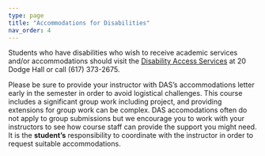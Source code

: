 ```yaml
---
type: page
title: "Accommodations for Disabilities"
nav_order: 4
---
```


Students who have disabilities who wish to receive academic services and/or accommodations should visit the [Disability Access Services](https://disabilityaccessservices.sites.northeastern.edu) at 20 Dodge Hall or call (617) 373-2675.

Please be sure to provide your instructor with DAS’s accommodations letter early in the semester in order to avoid logistical challenges. This course includes a significant group work including project, and providing extensions for group work can be complex. DAS accomodations often do not apply to group submissions but we encourage you to work with your instructors to see how course staff can provide the support you might need. It is the **student’s** responsibility to coordinate with the instructor in order to request suitable accommodations.
